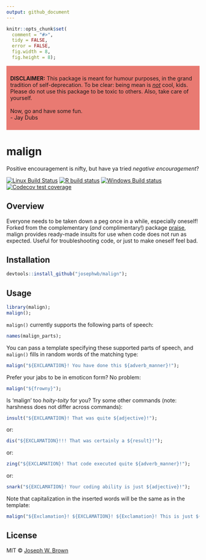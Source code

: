 ```yaml
---
output: github_document
---
```


```r
knitr::opts_chunk$set(
  comment = "#>",
  tidy = FALSE,
  error = FALSE,
  fig.width = 8,
  fig.height = 8);
```

<div style="background-color:rgba(233, 122, 114, 1); middle; padding:10px 10px;">
<b>DISCLAIMER:</b> This package is meant for humour purposes, in the grand tradition
of self-deprecation. To be clear: being mean is <u><i>not</i></u> cool, kids. Please do
not use this package to be toxic to others. Also, take care of yourself.<br/><br/>
Now, go and have some fun.<br/>
- Jay Dubs
</div>

# malign
Positive encouragement is nifty, but have ya tried _negative encouragement_?

[![Linux Build Status](https://travis-ci.com/josephwb/malign.svg?branch=master)](https://travis-ci.com/josephwb/malign)
[![R build status](https://github.com/josephwb/malign/workflows/R-CMD-check/badge.svg)](https://github.com/josephwb/malign/actions)
[![Windows Build status](https://ci.appveyor.com/api/projects/status/github/josephwb/malign?svg=true)](https://ci.appveyor.com/project/josephwb/malign)
[![Codecov test coverage](https://codecov.io/gh/josephwb/malign/branch/master/graph/badge.svg)](https://app.codecov.io/gh/josephwb/malign?branch=master)



## Overview
Everyone needs to be taken down a peg once in a while, especially oneself! Forked
from the complementary (_and_ complimentary!) package [praise](https://github.com/rladies/praise), malign provides
ready-made insults for use when code does not run as expected. Useful for
troubleshooting code, or just to make oneself feel bad.

## Installation

```r
devtools::install_github("josephwb/malign");
```

## Usage

```r
library(malign);
malign();
```

`malign()` currently supports the following parts of speech:

```r
names(malign_parts);
```

You can pass a template specifying these supported parts of speech, and
`malign()` fills in random words of the matching type:

```r
malign("${EXCLAMATION}! You have done this ${adverb_manner}!");
```

Prefer your jabs to be in emoticon form? No problem:

```r
malign("${frowny}");
```

Is 'malign' too _hoity-toity_ for you? Try some other commands (note: harshness
does not differ across commands):

```r
insult("${EXCLAMATION}! That was quite ${adjective}!");
```

or:

```r
dis("${EXCLAMATION}!!! That was certainly a ${result}!");
```

or:

```r
zing("${EXCLAMATION}! That code executed quite ${adverb_manner}!");
```

or:

```r
snark("${EXCLAMATION}! Your coding ability is just ${adjective}!");
```

Note that capitalization in the inserted words will be the same as in the template:

```r
malign("${Exclamation}! ${EXCLAMATION}! ${Exclamation}! This is just ${adjective}!");
```

## License

MIT © [Joseph W. Brown](https://github.com/josephwb)
